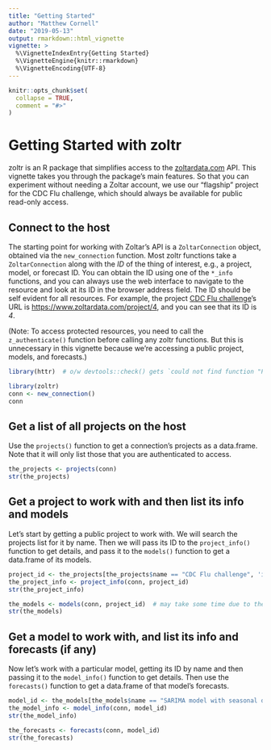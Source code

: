 ```yaml
---
title: "Getting Started"
author: "Matthew Cornell"
date: "2019-05-13"
output: rmarkdown::html_vignette
vignette: >
  %\VignetteIndexEntry{Getting Started}
  %\VignetteEngine{knitr::rmarkdown}
  %\VignetteEncoding{UTF-8}
---
```


```r
knitr::opts_chunk$set(
  collapse = TRUE,
  comment = "#>"
)
```


# Getting Started with zoltr

zoltr is an R package that simplifies access to the [zoltardata.com](https://www.zoltardata.com/) API. This vignette 
takes you through the package's main features. So that you can experiment without needing a Zoltar account, we use our 
"flagship" project for the CDC Flu challenge, which should always be available for public read-only access.


## Connect to the host

The starting point for working with Zoltar's API is a `ZoltarConnection` object, obtained via the `new_connection` 
function. Most zoltr functions take a `ZoltarConnection` along with the _ID_ of the thing of interest, e.g., a
project, model, or forecast ID. You can obtain the ID using one of the `*_info` functions, and you can always use the
web interface to navigate to the resource and look at its ID in the browser address field. The ID should be self evident
for all resources. For example, the project [CDC Flu challenge](https://www.zoltardata.com/project/4)'s URL is
[https://www.zoltardata.com/project/4](https://www.zoltardata.com/project/4), and you can see that its ID is _4_.

(Note: To access protected resources, you need to call the `z_authenticate()` function before calling any zoltr
functions. But this is unnecessary in this vignette because we're accessing a public project, models, and forecasts.)


<!-- run but don't show -->
```r
library(httr)  # o/w devtools::check() gets `could not find function "POST"` error
```


```r
library(zoltr)
conn <- new_connection()
conn
```


## Get a list of all projects on the host

Use the `projects()` function to get a connection's projects as a data.frame. Note that it will only list those that you
are authenticated to access.

```r
the_projects <- projects(conn)
str(the_projects)
```


## Get a project to work with and then list its info and models

Let's start by getting a public project to work with. We will search the projects list for it by name. Then we will pass
its ID to the `project_info()` function to get details, and pass it to the `models()` function to get a data.frame of
its models.

```r
project_id <- the_projects[the_projects$name == "CDC Flu challenge", 'id']  # integer(0) if not found, which is an invalid project ID
the_project_info <- project_info(conn, project_id)
str(the_project_info)

the_models <- models(conn, project_id)  # may take some time due to the number of models and a Zoltar performance issue
str(the_models)
```


## Get a model to work with, and list its info and forecasts (if any)

Now let's work with a particular model, getting its ID by name and then passing it to the `model_info()` function to get 
details. Then use the `forecasts()` function to get a data.frame of that model's forecasts.

```r
model_id <- the_models[the_models$name == "SARIMA model with seasonal differencing", 'id']  # integer(0) if not found
the_model_info <- model_info(conn, model_id)
str(the_model_info)

the_forecasts <- forecasts(conn, model_id)
str(the_forecasts)
```

